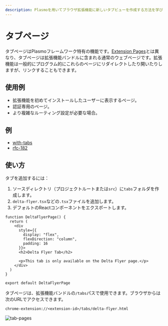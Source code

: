 ```yaml
---
description: Plasmoを用いてブラウザ拡張機能に新しいタブビューを作成する方法を学びましょう。
---
```


# タブページ

タブページはPlasmoフレームワーク特有の機能です。[Extension Pages](/framework/ext-pages)とは異なり、タブページは拡張機能バンドルに含まれる通常のウェブページです。拡張機能は一般的にプログラム的にこれらのページにリダイレクトしたり開いたりしますが、リンクすることもできます。

## 使用例

- 拡張機能を初めてインストールしたユーザーに表示するページ。
- 認証専用のページ。
- より複雑なルーティング設定が必要な場合。

## 例

- [with-tabs](https://github.com/PlasmoHQ/examples/tree/main/with-tabs)
- [rfc-182](https://github.com/PlasmoHQ/plasmo-test/tree/main/rfc/rfc-182-tabs)

## 使い方

タブを追加するには：

1. ソースディレクトリ（プロジェクトルートまたは`src`）に`tabs`フォルダを作成します。
2. `delta-flyer.tsx`などの`.tsx`ファイルを追加します。
3. デフォルトのReactコンポーネントをエクスポートします。

```tsx filename="tabs/delta-flyer.tsx"
function DeltaFlyerPage() {
  return (
    <div
      style={{
        display: "flex",
        flexDirection: "column",
        padding: 16
      }}>
      <h2>Delta Flyer Tab</h2>

      <p>This tab is only available on the Delta Flyer page.</p>
    </div>
  )
}

export default DeltaFlyerPage
```

タブページは、拡張機能バンドルの`/tabs`パスで使用できます。ブラウザからは次のURLでアクセスできます。

```
chrome-extension://<extension-id>/tabs/delta-flyer.html
```

![tab-pages](@screenshots/new-tab-example.png)


